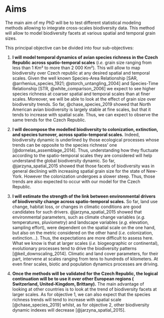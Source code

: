 
# Aims {#aims}

The main aim of my PhD will be to test different statistical modeling methods allowing to integrate
cross-scales biodiversity data. This method will allow to model biodiversity facets at various spatial
and temporal grain sizes.

This principal objective can be divided into four sub-objectives:

1. **I will model temporal dynamics of avian species richness in the Czech Republic across spatio-temporal scales** (*i.e.* grain size ranging from less than 1 Km² to more than 2 000
Km²). This will allow to map biodiversity over Czech republic at any desired spatial and
temporal scales. Given the well known Species-Area Relationship [SAR, @arrhenius_species_1921; @storch_untangling_2004] and Species-Time Relationship [STR, @white_comparison_2006] we expect to
see higher species richness at coarser spatial and temporal scales than at finer scales.
Moreover, we will be able to look at the effect of grain size over biodiversity trends. So far,
@chase_species_2019 showed that North American avian biodiversity is largely stable at fine
scales, but that it tends to increase with spatial scale. Thus, we can expect to observe the same
trends for the Czech Republic.

2. **I will decompose the modelled biodiversity to colonization, extinction, and species turnover, across spatio-temporal scales.** Indeed, biodiversity dynamic is underlined by
those ecological processes whose trends can be opposite to the species richness' one [@dornelas_assemblage_2014]. Thus, understanding how they fluctuate according to the spatio-temporal scales
they are considered will help understand the global biodiversity dynamic. So far, @jarzyna_spatial_2015 showed that those facets of biodiversity was in general declining with increasing
spatial grain size for the state of New-York. However the colonization undergoes a slower
steep. Thus, those trends are also expected to occur with our model for the Czech Republic.

3. **I will estimate the strength of the link between environmental drivers of biodiversity change across spatio-temporal scales.** So far, land use change, habitat loss, or changes in
climatic conditions are good candidates for such drivers. @jarzyna_spatial_2015 showed that
environmental parameters, such as climate change variables (*e.g.* temperatures, pluviometry)
and landscape variables (*e.g.* elevation, sampling effort), were dependent on the spatial scale
on the one hand, but also on the metric considered on the other hand (*i.e.* colonization,
extinction...). Thus, the expectations are more difficult to assess here. What we know is that at
larger scales (*i.e.* biogeographic or continental), evolutionary processes tend to drive the
biodiversity patterns [@keil_downscaling_2014]. Climatic and land cover parameters, for their part,
intervene at scales ranging from tens to hundreds of kilometers. At even finer scales, biotic
and population dynamics processes are driving.

4. **Once the methods will be validated for the Czech Republic, the logical continuation will be to use it over other European regions (\textit{i.e.} Switzerland, United-Kingdom, Brittany).** The main advantage of looking at other countries is to look at the trend of
biodiversity facets at larger scales. As for objective 1, we can also expect that the species
richness trends will tend to increase with spatial scale [@chase_species_2019] whilst, as for
objective 2, other biodiversity dynamic indexes will decrease [@jarzyna_spatial_2015].
